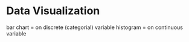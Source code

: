 # Data Visualization

bar chart = on discrete (categorial) variable
histogram = on continuous variable

